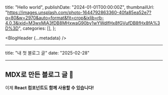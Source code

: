   title: "Hello world",
  publishDate: "2024-01-01T00:00:00Z",
  thumbnailUrl:
    "https://images.unsplash.com/photo-1644792863360-40fa85ea52e7?q=80&w=2970&auto=format&fit=crop&ixlib=rb-4.0.3&ixid=M3wxMjA3fDB8MHxwaG90by1wYWdlfHx8fGVufDB8fHx8fA%3D%3D",
  categories: [],
};

<BlogHeader {...metadata} />

<article className="post-article">

---

title: "내 첫 블로그 글"
date: "2025-02-28"

---

# MDX로 만든 블로그 글 🚀

이제 **React 컴포넌트도 함께 사용할 수 있습니다!**

</article>
